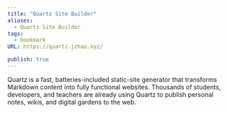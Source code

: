 ```yaml
---
title: "Quartz Site Builder"
aliases:
  - Quartz Site Builder
tags:
  - bookmark
URL: https://quartz.jzhao.xyz/

publish: true
---
```




Quartz is a fast, batteries-included static-site generator that transforms Markdown content into fully functional websites. Thousands of students, developers, and teachers are already using Quartz to publish personal notes, wikis, and digital gardens to the web.